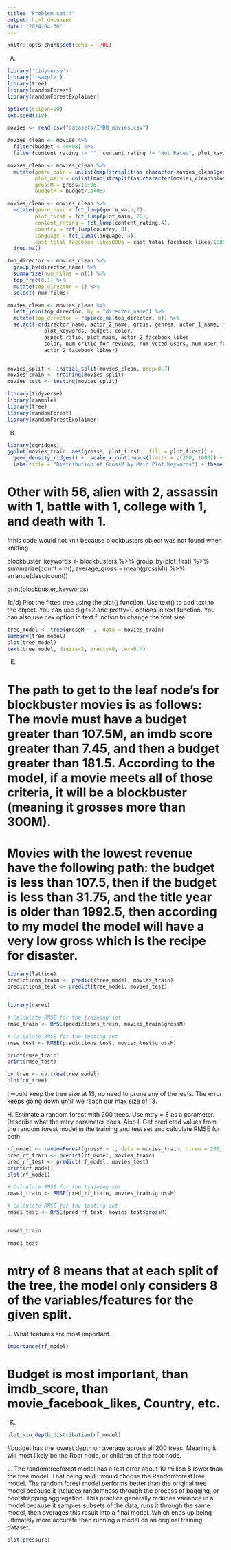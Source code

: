 ---
title: "Problem Set 4"
output: html_document
date: "2024-04-30"
---

```{r setup, include=FALSE}
knitr::opts_chunk$set(echo = TRUE)
```

A.

```{r}
library('tidyverse')
library('rsample')
library(tree)
library(randomForest)
library(randomForestExplainer)

options(scipen=99)
set.seed(310)

movies <- read.csv("datasets/IMDB_movies.csv")

movies_clean <- movies %>% 
  filter(budget < 4e+08) %>% 
  filter(content_rating != "", content_rating != "Not Rated", plot_keywords != "", !is.na(gross))

movies_clean <- movies_clean %>% 
  mutate(genre_main = unlist(map(strsplit(as.character(movies_clean$genres),"\\|"), 1)), 
         plot_main = unlist(map(strsplit(as.character(movies_clean$plot_keywords), "\\|"), 1)), 
         grossM = gross/1e+06, 
         budgetM = budget/1e+06)

movies_clean <- movies_clean %>% 
  mutate(genre_main = fct_lump(genre_main,7), 
         plot_first = fct_lump(plot_main, 20), 
         content_rating = fct_lump(content_rating,4), 
         country = fct_lump(country, 8), 
         language = fct_lump(language, 4), 
         cast_total_facebook_likes000s = cast_total_facebook_likes/1000) %>% 
  drop_na()

top_director <- movies_clean %>% 
  group_by(director_name) %>% 
  summarize(num_films = n()) %>% 
  top_frac(0.1) %>% 
  mutate(top_director = 1) %>% 
  select(-num_films)

movies_clean <- movies_clean %>% 
  left_join(top_director, by = "director_name") %>% 
  mutate(top_director = replace_na(top_director, 0)) %>% 
  select(-c(director_name, actor_2_name, gross, genres, actor_1_name, movie_title, 
            plot_keywords, budget, color, 
            aspect_ratio, plot_main, actor_2_facebook_likes, 
            color, num_critic_for_reviews, num_voted_users, num_user_for_reviews, 
            actor_2_facebook_likes))


movies_split <- initial_split(movies_clean, prop=0.7)
movies_train <- training(movies_split)
movies_test <- testing(movies_split)

```


```{r}

library(tidyverse)
library(rsample)
library(tree)
library(randomForest)
library(randomForestExplainer)

```

B.

```{r}
library(ggridges)
ggplot(movies_train, aes(grossM, plot_first , fill = plot_first)) +
  geom_density_ridges() +  scale_x_continuous(limits = c(200, 1000)) +
  labs(title = "Distribution of GrossM by Main Plot Keywords") + theme_ridges()

```

# Other with 56, alien with 2, assassin with 1, battle with 1, college with 1, and death with 1.
#this code would not knit because blockbusters object was not found when knitting


blockbuster_keywords <- blockbusters %>%
  group_by(plot_first) %>%
  summarize(count = n(), average_gross = mean(grossM)) %>%
  arrange(desc(count))

print(blockbuster_keywords)

1c/d) Plot the fitted tree using the plot() function. Use text() to add text to the object. You can use digit=2 and pretty=0 options in text function. You can also use cex option in text function to change the font size.




```{r}


tree_model <- tree(grossM ~ ., data = movies_train)
summary(tree_model)
plot(tree_model)
text(tree_model, digits=2, pretty=0, cex=0.4)


```
E.

# The path to get to the leaf node's for blockbuster movies is as follows: The movie must have a budget greater than 107.5M, an imdb score greater than 7.45, and then a budget greater than 181.5. According to the model, if a movie meets all of those criteria, it will be a blockbuster (meaning it grosses more than 300M).

# Movies with the lowest revenue have the following path: the budget is less than 107.5, then if the budget is less than 31.75, and the title year is older than 1992.5, then according to my model the model will have a very low gross which is the recipe for disaster.  





```{r}

library(lattice)
predictions_train <- predict(tree_model, movies_train)
predictions_test <- predict(tree_model, movies_test)


library(caret)

# Calculate RMSE for the training set
rmse_train <- RMSE(predictions_train, movies_train$grossM)

# Calculate RMSE for the testing set
rmse_test <- RMSE(predictions_test, movies_test$grossM)

print(rmse_train)
print(rmse_test)
```


```{r, echo = FALSE}


cv_tree <- cv.tree(tree_model)
plot(cv_tree)

```

I would keep the tree size at 13, no need to prune any of the leafs. The error keeps going down untill we reach our max size of 13.



H. Estimate a random forest with 200 trees. Use mtry = 8 as a parameter. Describe what the mtry parameter does. Also I.  Get predicted values from the random forest model in the training and test set and calculate RMSE for both.

```{r}

rf_model <- randomForest(grossM ~ ., data = movies_train, ntree = 200, mtry = 8, importance = TRUE)
pred_rf_train <- predict(rf_model, movies_train)
pred_rf_test <- predict(rf_model, movies_test)
print(rf_model)
plot(rf_model)

# Calculate RMSE for the training set
rmse1_train <- RMSE(pred_rf_train, movies_train$grossM)

# Calculate RMSE for the testing set
rmse1_test <- RMSE(pred_rf_test, movies_test$grossM)


rmse1_train

rmse1_test

```

# mtry of 8 means that at each split of the tree, the model only considers 8 of the variables/features for the given split.



J. What features are most important.

```{r}
importance(rf_model)
```

# Budget is most important, than imdb_score, than movie_facebook_likes, Country, etc.

K.

```{r}
plot_min_depth_distribution(rf_model)

```

#budget has the lowest depth on average across all 200 trees. Meaning it will most likely be the Root node, or children of the root node.



L. The randomtreeforest model has a test error about 10 million $ lower than the tree model. That being said I would choose the RandomforestTree model. The random forest model performs better than the original tree model because it includes randomness through the process of bagging, or bootstrapping aggregation. This practice generally reduces variance in a model because it samples subsets of the data, runs it through the same model, then averages this result into a final model. Which ends up being ultimately more accurate than running a model on an original training dataset. 

```{r pressure, echo=FALSE}
plot(pressure)
```

